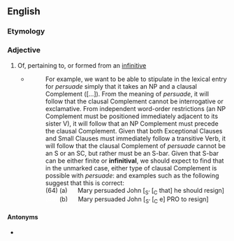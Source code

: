 ==English==

===Etymology===
{{suffix|en|infinitive|al}}

===Adjective===
{{en-adj}}

# Of, pertaining to, or formed from an [[infinitive]]
#* {{quote-book|lang=en|year=1988|author=Andrew Radford|title=Transformational grammar: a first course|location=Cambridge, UK|publisher=Cambridge University Press|page=360|chapter=7}}
#*: For example, we want to be able to stipulate in the lexical entry for ''persuade'' simply that it takes an NP and a clausal Complement ([...]). From the meaning of ''persuade'', it will follow that the clausal Complement cannot be interrogative or exclamative. From independent word-order restrictions (an NP Complement must be positioned immediately adjacent to its sister V), it will follow that an NP Complement must precede the clausal Complement. Given that both Exceptional Clauses and Small Clauses must immediately follow a transitive Verb, it will follow that the clausal Complement of ''persuade'' cannot be an S or an SC, but rather must be an S-bar. Given that S-bar can be either finite or '''infinitival''', we should expect to find that in the unmarked case, either type of clausal Complement is possible with ''persuade'': and examples such as the following suggest that this is correct:<br> (64) (a) &nbsp;&nbsp;&nbsp;&nbsp; Mary persuaded John [<sub>Sʼ</sub> [<sub>C</sub> that] he should resign]<br> <font color=white>(64)</font> (b) &nbsp;&nbsp;&nbsp;&nbsp; Mary persuaded John [<sub>Sʼ</sub> [<sub>C</sub> e] PRO to resign]

====Antonyms====
* {{l|en|finite}}
